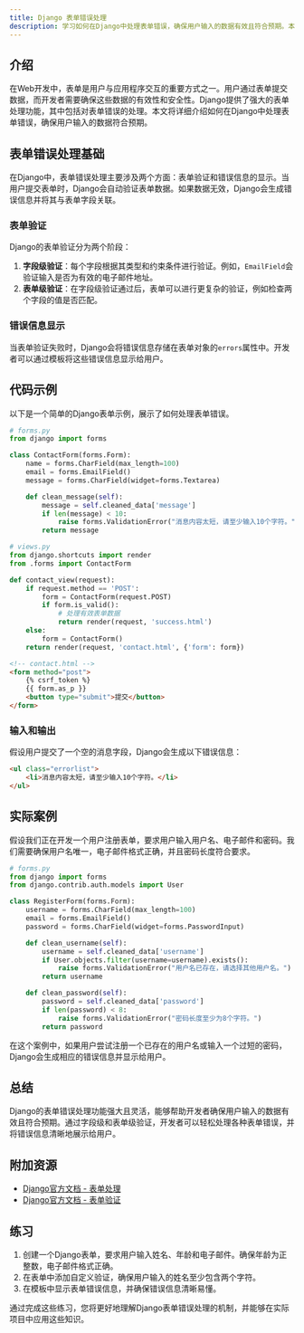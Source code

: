 ```yaml
---
title: Django 表单错误处理
description: 学习如何在Django中处理表单错误，确保用户输入的数据有效且符合预期。本文将从基础概念到实际案例，逐步讲解Django表单错误处理的方法。
---
```


## 介绍

在Web开发中，表单是用户与应用程序交互的重要方式之一。用户通过表单提交数据，而开发者需要确保这些数据的有效性和安全性。Django提供了强大的表单处理功能，其中包括对表单错误的处理。本文将详细介绍如何在Django中处理表单错误，确保用户输入的数据符合预期。

## 表单错误处理基础

在Django中，表单错误处理主要涉及两个方面：表单验证和错误信息的显示。当用户提交表单时，Django会自动验证表单数据。如果数据无效，Django会生成错误信息并将其与表单字段关联。

### 表单验证

Django的表单验证分为两个阶段：

1. **字段级验证**：每个字段根据其类型和约束条件进行验证。例如，`EmailField`会验证输入是否为有效的电子邮件地址。
2. **表单级验证**：在字段级验证通过后，表单可以进行更复杂的验证，例如检查两个字段的值是否匹配。

### 错误信息显示

当表单验证失败时，Django会将错误信息存储在表单对象的`errors`属性中。开发者可以通过模板将这些错误信息显示给用户。

## 代码示例

以下是一个简单的Django表单示例，展示了如何处理表单错误。

```python
# forms.py
from django import forms

class ContactForm(forms.Form):
    name = forms.CharField(max_length=100)
    email = forms.EmailField()
    message = forms.CharField(widget=forms.Textarea)

    def clean_message(self):
        message = self.cleaned_data['message']
        if len(message) < 10:
            raise forms.ValidationError("消息内容太短，请至少输入10个字符。")
        return message
```

```python
# views.py
from django.shortcuts import render
from .forms import ContactForm

def contact_view(request):
    if request.method == 'POST':
        form = ContactForm(request.POST)
        if form.is_valid():
            # 处理有效表单数据
            return render(request, 'success.html')
    else:
        form = ContactForm()
    return render(request, 'contact.html', {'form': form})
```

```html
<!-- contact.html -->
<form method="post">
    {% csrf_token %}
    {{ form.as_p }}
    <button type="submit">提交</button>
</form>
```

### 输入和输出

假设用户提交了一个空的消息字段，Django会生成以下错误信息：

```html
<ul class="errorlist">
    <li>消息内容太短，请至少输入10个字符。</li>
</ul>
```

## 实际案例

假设我们正在开发一个用户注册表单，要求用户输入用户名、电子邮件和密码。我们需要确保用户名唯一，电子邮件格式正确，并且密码长度符合要求。

```python
# forms.py
from django import forms
from django.contrib.auth.models import User

class RegisterForm(forms.Form):
    username = forms.CharField(max_length=100)
    email = forms.EmailField()
    password = forms.CharField(widget=forms.PasswordInput)

    def clean_username(self):
        username = self.cleaned_data['username']
        if User.objects.filter(username=username).exists():
            raise forms.ValidationError("用户名已存在，请选择其他用户名。")
        return username

    def clean_password(self):
        password = self.cleaned_data['password']
        if len(password) < 8:
            raise forms.ValidationError("密码长度至少为8个字符。")
        return password
```

在这个案例中，如果用户尝试注册一个已存在的用户名或输入一个过短的密码，Django会生成相应的错误信息并显示给用户。

## 总结

Django的表单错误处理功能强大且灵活，能够帮助开发者确保用户输入的数据有效且符合预期。通过字段级和表单级验证，开发者可以轻松处理各种表单错误，并将错误信息清晰地展示给用户。

## 附加资源

- [Django官方文档 - 表单处理](https://docs.djangoproject.com/en/stable/topics/forms/)
- [Django官方文档 - 表单验证](https://docs.djangoproject.com/en/stable/ref/forms/validation/)

## 练习

1. 创建一个Django表单，要求用户输入姓名、年龄和电子邮件。确保年龄为正整数，电子邮件格式正确。
2. 在表单中添加自定义验证，确保用户输入的姓名至少包含两个字符。
3. 在模板中显示表单错误信息，并确保错误信息清晰易懂。

通过完成这些练习，您将更好地理解Django表单错误处理的机制，并能够在实际项目中应用这些知识。